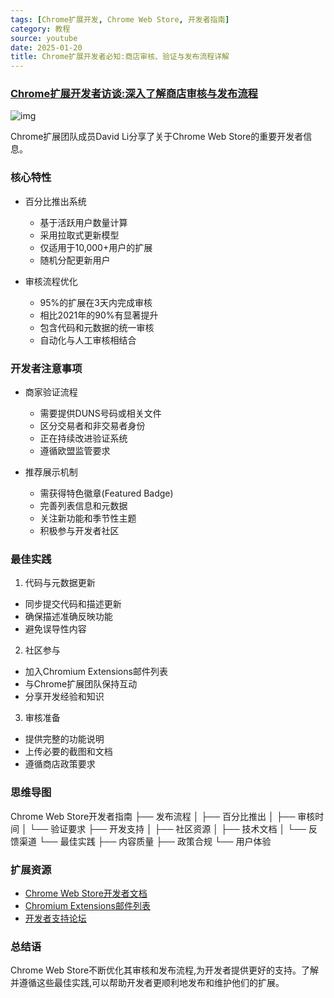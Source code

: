 ```yaml
---
tags: [Chrome扩展开发, Chrome Web Store, 开发者指南]
category: 教程
source: youtube
date: 2025-01-20
title: Chrome扩展开发者必知:商店审核、验证与发布流程详解
---
```


### [Chrome扩展开发者访谈:深入了解商店审核与发布流程](https://www.youtube.com/watch?v=ZVWTUc-Cdyg)

![img](https://img.mengpeng.tech/i/2025/01/20/678ddabe0efad.webp)

Chrome扩展团队成员David Li分享了关于Chrome Web Store的重要开发者信息。

### 核心特性

- 百分比推出系统
  - 基于活跃用户数量计算
  - 采用拉取式更新模型
  - 仅适用于10,000+用户的扩展
  - 随机分配更新用户

- 审核流程优化
  - 95%的扩展在3天内完成审核
  - 相比2021年的90%有显著提升
  - 包含代码和元数据的统一审核
  - 自动化与人工审核相结合

### 开发者注意事项

- 商家验证流程
  - 需要提供DUNS号码或相关文件
  - 区分交易者和非交易者身份
  - 正在持续改进验证系统
  - 遵循欧盟监管要求

- 推荐展示机制
  - 需获得特色徽章(Featured Badge)
  - 完善列表信息和元数据
  - 关注新功能和季节性主题
  - 积极参与开发者社区

### 最佳实践

1. 代码与元数据更新
- 同步提交代码和描述更新
- 确保描述准确反映功能
- 避免误导性内容

2. 社区参与
- 加入Chromium Extensions邮件列表
- 与Chrome扩展团队保持互动
- 分享开发经验和知识

3. 审核准备
- 提供完整的功能说明
- 上传必要的截图和文档
- 遵循商店政策要求

### 思维导图
Chrome Web Store开发者指南
├── 发布流程
│   ├── 百分比推出
│   ├── 审核时间
│   └── 验证要求
├── 开发支持
│   ├── 社区资源
│   ├── 技术文档
│   └── 反馈渠道
└── 最佳实践
    ├── 内容质量
    ├── 政策合规
    └── 用户体验

### 扩展资源
- [Chrome Web Store开发者文档](https://developer.chrome.com/docs/webstore/)
- [Chromium Extensions邮件列表](https://groups.google.com/a/chromium.org/g/chromium-extensions)
- [开发者支持论坛](https://support.google.com/chrome_webstore/answer/9995346)

### 总结语
Chrome Web Store不断优化其审核和发布流程,为开发者提供更好的支持。了解并遵循这些最佳实践,可以帮助开发者更顺利地发布和维护他们的扩展。 